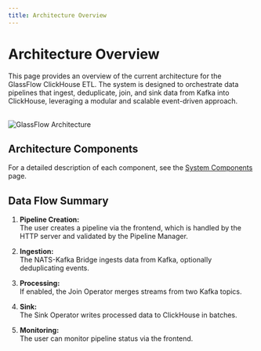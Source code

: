 ```yaml
---
title: Architecture Overview
---
```



# Architecture Overview

This page provides an overview of the current architecture for the GlassFlow ClickHouse ETL. The system is designed to orchestrate data pipelines that ingest, deduplicate, join, and sink data from Kafka into ClickHouse, leveraging a modular and scalable event-driven approach.

<br />
<img
  src="/assets/glassflow_architecture.png"
  alt="GlassFlow Architecture"
  width={800}
/>

## Architecture Components

For a detailed description of each component, see the [System Components](./system-components.mdx) page.

## Data Flow Summary

1. **Pipeline Creation:**  
   The user creates a pipeline via the frontend, which is handled by the HTTP server and validated by the Pipeline Manager.

2. **Ingestion:**  
   The NATS-Kafka Bridge ingests data from Kafka, optionally deduplicating events.

3. **Processing:**  
   If enabled, the Join Operator merges streams from two Kafka topics.

4. **Sink:**  
   The Sink Operator writes processed data to ClickHouse in batches.

5. **Monitoring:**  
   The user can monitor pipeline status via the frontend.
